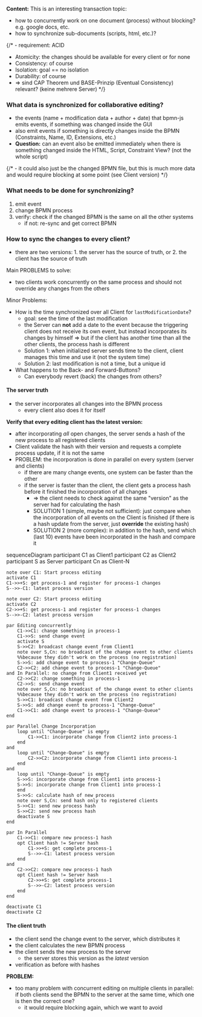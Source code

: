 **Content:** This is an interesting transaction topic: 

- how to concurrently work on one document (process) without blocking? e.g.
  google docs, etc.
- how to synchronize sub-documents (scripts, html, etc.)?

{/* - requirement: ACID
  - Atomicity: the changes should be available for every client or for none
  - Consistency: of course
  - Isolation: goal == no isolation
  - Durability: of course
  - => sind CAP Theorem und BASE-Prinzip (Eventual Consistency) relevant? (keine
    mehrere Server) */}

### What data is synchronized for collaborative editing?

- the events (name + modification data + author + date) that bpmn-js emits
  events, if something was changed inside the GUI
- also emit events if something is directly changes inside the BPMN
  (Constraints, Name, ID, Extensions, etc.)
- **Question:** can an event also be emitted immediately when there is something
  changed inside the HTML, Script, Constraint View? (not the whole script)

{/* - it could also just be the changed BPMN file, but this is much more data
and would require blocking at some point (see Client version) */}

### What needs to be done for synchronizing?

1. emit event
2. change BPMN process
3. verify: check if the changed BPMN is the same on all the other systems
    - if not: re-sync and get correct BPMN

### How to sync the changes to every client?

- there are two versions: 1. the server has the source of truth, or 2. the
  client has the source of truth

Main PROBLEMS to solve:

- two clients work concurrently on the same process and should not override any
  changes from the others

Minor Problems:

- How is the time synchronized over all Client for `lastModificationDate`?
  - goal: see the time of the last modification
  - the Server can **not** add a date to the event because the triggering client
    does not receive its own event, but instead incorporates its changes by
    himself => but if the client has another time than all the other clients,
    the process hash is different
  - Solution 1: when initialized server sends time to the client, client manages
    this time and use it (not the system time) 
  - Solution 2: last modification is not a time, but a unique id
- What happens to the Back- and Forward-Buttons?
  - Can everybody revert (back) the changes from others?


#### The server truth

- the server incorporates all changes into the BPMN process
  - every client also does it for itself

**Verify that every editing client has the latest version:**

- after incorporating _all_ open changes, the server sends a hash of the new
  process to all registered clients
- Client validate the hash with their version and requests a complete process
  update, if it is not the same
- PROBLEM: the incorporation is done in parallel on every system (server and
  clients)
  - if there are many change events, one system can be faster than the other
  - if the server is faster than the client, the client gets a process hash
    before it finished the incorporation of all changes
    - => the client needs to check against the same "version" as the server had
      for calculating the hash
    - SOLUTION 1 (simple, maybe not sufficient): just compare when the
      incorporation of all events on the Client is finished (if there is a hash
      update from the server, just **override** the existing hash)
    - SOLUTION 2 (more complex): in addition to the hash, send which (last 10)
      events have been incorporated in the hash and compare it

sequenceDiagram participant C1 as Client1 participant C2 as Client2 participant
    S as Server participant Cn as Client-N

    note over C1: Start process editing
    activate C1
    C1->>+S: get process-1 and register for process-1 changes
    S-->>-C1: latest process version

    note over C2: Start process editing
    activate C2
    C2->>+S: get process-1 and register for process-1 changes
    S-->>-C2: latest process version

    par Editing concurrently
        C1->>C1: change something in process-1
        C1->>S: send change event
        activate S
        S->>C2: broadcast change event from Client1
        note over S,Cn: no broadcast of the change event to other clients 
        %%because they didn't work on the process (no registration)
        S->>S: add change event to process-1 "Change-Queue"
        C2->>C2: add change event to process-1 "Change-Queue"
    and In Parallel: no change from Client1 received yet
        C2->>C2: change something in process-1
        C2->>S: send change event
        note over S,Cn: no broadcast of the change event to other clients 
        %%because they didn't work on the process (no registration)
        S->>C1: broadcast change event from Client2
        S->>S: add change event to process-1 "Change-Queue"
        C1->>C1: add change event to process-1 "Change-Queue"
    end

    par Parallel Change Incorporation
        loop until "Change-Queue" is empty
            C1->>C1: incorporate change from Client2 into process-1
        end
    and
        loop until "Change-Queue" is empty
            C2->>C2: incorporate change from Client1 into process-1
        end
    and
        loop until "Change-Queue" is empty
        S->>S: incorporate change from Client1 into process-1
        S->>S: incorporate change from Client1 into process-1
        end
        S->>S: calculate hash of new process
        note over S,Cn: send hash only to registered clients
        S->>C1: send new process hash
        S->>C2: send new process hash
        deactivate S
    end

    par In Parallel
        C1->>C1: compare new process-1 hash
        opt Client hash != Server hash
            C1->>+S: get complete process-1
            S-->>-C1: latest process version
        end
    and
        C2->>C2: compare new process-1 hash
        opt Client hash != Server hash
            C2->>+S: get complete process-1
            S-->>-C2: latest process version
        end
    end
    
    deactivate C1
    deactivate C2

#### The client truth

- the client send the change event to the server, which distributes it
- the client calculates the new BPMN process
- the client sends the new process to the server
  - the server stores this version as the _latest_ version
- verification as before with hashes

**PROBLEM:**
- too many problem with concurrent editing on multiple clients in parallel: if
  both clients send the BPMN to the server at the same time, which one is then
  the correct one?
  - it would require blocking again, which we want to avoid